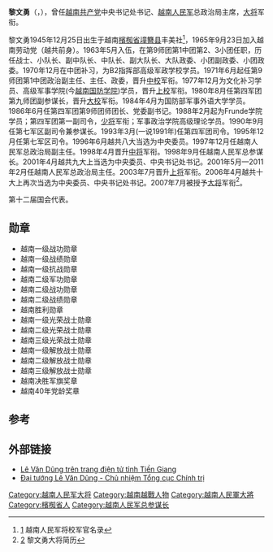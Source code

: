 {{Infobox military person
|name=黎文勇
|birth_name= Lê Văn Dũng
|birth_date= {{Birth date and age|1945|12|25|df=y}}
|death_date= 
|birth_place= {{French Indochina}}[[檳椥省|檳椥省]][[墥簪县|墥簪县]]丰美社
|death_place= 
|nationality= {{VNM}}
|party= {{VCP}}
|allegiance= {{SRV}}<br>{{VCP}}
|branch = {{VPA-Army}}
|image=
|caption=
|nickname= 
|serviceyears=1963－2011
|rank=[[File:Vietnam_People's_Army_General.jpg|20px]] 大将
|commands=
|battles=[[越南战争|越南战争]]
|awards= 
|family=
|laterwork=
|enteredservice=
}}
'''黎文勇'''（{{lang-vi|Lê Văn Dũng}}，{{bd|1945年|12月25日||}}），曾任[[越南共产党|越南共产党]]中央书记处书记、[[越南人民军|越南人民军]]总政治局主席，[[大将|大将]]军衔。 

黎文勇1945年12月25日出生于越南[[檳椥省|檳椥省]][[墥簪县|墥簪县]]丰美社<ref>[http://www.sflrw.com/forum.php?mod=viewthread&tid=12450&extra=page%3D1] {{Wayback|url=http://www.sflrw.com/forum.php?mod=viewthread&tid=12450&extra=page%3D1 |date=20150924100830 }} 越南人民军将校军官名录</ref>，1965年9月23日加入越南劳动党（越共前身）。1963年5月入伍，在第9师团第1中团第2、3小团任职，历任战士、小队长、副中队长、中队长、副大队长、大队政委、小团副政委、小团政委。1970年12月在中团补习，为B2指挥部高级军政学校学员。1971年6月起任第9师团第1中团政治副主任、主任、政委，晋升[[中校|中校]]军衔。1977年12月为文化补习学员、高级军事学院(今[[越南国防学院|越南国防学院]])学员，晋升[[上校|上校]]军衔。1980年8月任第四军团第九师团副参谋长，晋升[[大校|大校]]军衔。1984年4月为国防部军事外语大学学员。1986年6月任第四军团第9师团师团长、党委副书记。1988年2月起为Frunde学院学员；第四军团第一副司令，[[少将|少将]]军衔；军事政治学院高级理论学员。1990年9月任第七军区副司令兼参谋长。1993年3月(一说1991年)任第四军团司令。1995年12月任第七军区司令。1996年6月越共八大当选为中央委员。1997年12月任越南人民军总政治局副主任。1998年4月晋升[[中将|中将]]军衔。1998年9月任越南人民军总参谋长。2001年4月越共九大上当选为中央委员、中央书记处书记。2001年5月—2011年2月任越南人民军总政治局主任。2003年7月晋升[[上将|上将]]军衔。2006年4月越共十大上再次当选为中央委员、中央书记处书记。2007年7月被授予[[大将|大将]]军衔<ref>[http://blog.sina.com.cn/s/blog_520e45d501009lpy.html] {{Wayback|url=http://blog.sina.com.cn/s/blog_520e45d501009lpy.html |date=20140301120258 }} 黎文勇大将简历</ref>。

第十二届国会代表。

==勋章==
*越南一级战功勋章
*越南一级战绩勋章
*越南一级抗战勋章
*越南二级军功勋章
*越南二级战功勋章
*越南二级战绩勋章
*越南胜利勋章
*越南一级光荣战士勋章
*越南二级光荣战士勋章
*越南三级光荣战士勋章
*越南一级解放战士勋章
*越南二级解放战士勋章
*越南三级解放战士勋章
*越南决胜军旗奖章
*越南40年党龄奖章

==参考==
{{reflist}}

==外部链接==
*[http://www.tiengiang.gov.vn/xemtin.asp?idcha=3467&cap=3&id=3475 Lê Văn Dũng trên trang điện tử tỉnh Tiền Giang]{{Wayback|url=http://www.tiengiang.gov.vn/xemtin.asp?idcha=3467&cap=3&id=3475 |date=20140301165144 }}
*[https://web.archive.org/web/20160305043803/http://vmhm.org.vn/showid.php?id=1673 Đại tướng Lê Văn Dũng - Chủ nhiệm Tổng cục Chính trị]

{{越南人民军大将}}
{{越南人民军总参谋长}}

{{DEFAULTSORT:Lê Văn Dũng}}
[[Category:越南人民军大将|Category:越南人民军大将]]
[[Category:越南越戰人物|Category:越南越戰人物]]
[[Category:越南人民軍大將|Category:越南人民軍大將]]
[[Category:檳椥省人|Category:檳椥省人]]
[[Category:越南人民军总参谋长|Category:越南人民军总参谋长]]